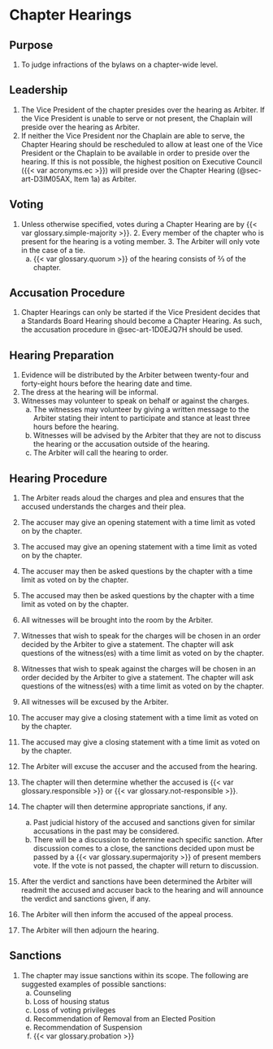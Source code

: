# Chapter Hearings {#sec-art-BBVW6A2W}

## Purpose {#sec-art-ID5CAL25}

1. To judge infractions of the bylaws on a chapter-wide level.

## Leadership {#sec-art-314J6G1Q}

1. The Vice President of the chapter presides over the hearing as Arbiter. If the Vice President is unable to serve or not present, the Chaplain will preside over the hearing as Arbiter.
1. If neither the Vice President nor the Chaplain are able to serve, the Chapter Hearing should be rescheduled to allow at least one of the Vice President or the Chaplain to be available in order to preside over the hearing. If this is not possible, the highest position on Executive Council ({{< var acronyms.ec >}}) will preside over the Chapter Hearing (@sec-art-D3IM05AX, Item 1a) as Arbiter.

## Voting {#sec-art-S4K1I20W}

1. Unless otherwise specified, votes during a Chapter Hearing are by {{< var glossary.simple-majority >}}. 2. Every member of the chapter who is present for the hearing is a voting member. 3. The Arbiter will only vote in the case of a tie.
   a. {{< var glossary.quorum >}} of the hearing consists of ⅔ of the chapter.

## Accusation Procedure {#sec-art-C9QQIOS7}

1. Chapter Hearings can only be started if the Vice President decides that a Standards Board Hearing should become a Chapter Hearing. As such, the accusation procedure in @sec-art-1D0EJQ7H should be used.

## Hearing Preparation {#sec-art-1B4EQ2H6}

1. Evidence will be distributed by the Arbiter between twenty-four and forty-eight hours before the hearing date and time.
1. The dress at the hearing will be informal.
1. Witnesses may volunteer to speak on behalf or against the charges.
   a. The witnesses may volunteer by giving a written message to the Arbiter stating their intent to participate and stance at least three hours before the hearing.\
   a. Witnesses will be advised by the Arbiter that they are not to discuss the hearing or the accusation outside of the hearing.
   a. The Arbiter will call the hearing to order.

## Hearing Procedure {#sec-art-CD9I5LLX}

1. The Arbiter reads aloud the charges and plea and ensures that the accused understands the charges and their plea.

1. The accuser may give an opening statement with a time limit as voted on by the chapter.

1. The accused may give an opening statement with a time limit as voted on by the chapter.

1. The accuser may then be asked questions by the chapter with a time limit as voted on by the chapter.

1. The accused may then be asked questions by the chapter with a time limit as voted on by the chapter.

1. All witnesses will be brought into the room by the Arbiter.

1. Witnesses that wish to speak for the charges will be chosen in an order decided by the Arbiter to give a statement. The chapter will ask questions of the witness(es) with a time limit as voted on by the chapter.

1. Witnesses that wish to speak against the charges will be chosen in an order decided by the Arbiter to give a statement. The chapter will ask questions of the witness(es) with a time limit as voted on by the chapter.

1. All witnesses will be excused by the Arbiter.

1. The accuser may give a closing statement with a time limit as voted on by the chapter.

1. The accused may give a closing statement with a time limit as voted on by the chapter.

1. The Arbiter will excuse the accuser and the accused from the hearing.

1. The chapter will then determine whether the accused is {{< var glossary.responsible >}} or {{< var glossary.not-responsible >}}.

1. The chapter will then determine appropriate sanctions, if any.
   a. Past judicial history of the accused and sanctions given for similar accusations in the past may be considered.
   a. There will be a discussion to determine each specific sanction. After discussion comes to a close, the sanctions decided upon must be passed by a {{< var glossary.supermajority >}} of present members vote. If the vote is not passed, the chapter will return to discussion.

1. After the verdict and sanctions have been determined the Arbiter will readmit the accused and accuser back to the hearing and will announce the verdict and sanctions given, if any.

1. The Arbiter will then inform the accused of the appeal process.

1. The Arbiter will then adjourn the hearing.

## Sanctions {#sec-art-0CQQ1DK3}

1. The chapter may issue sanctions within its scope. The following are suggested examples of possible sanctions:\
   a. Counseling
   a. Loss of housing status
   a. Loss of voting privileges
   a. Recommendation of Removal from an Elected Position
   a. Recommendation of Suspension
   a. {{< var glossary.probation >}}
